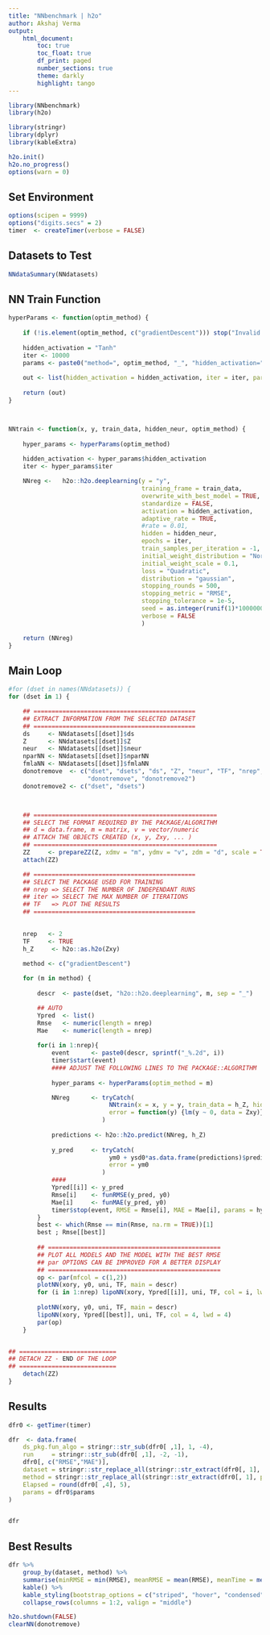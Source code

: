 ```yaml
---
title: "NNbenchmark | h2o"
author: Akshaj Verma
output:
    html_document:
        toc: true
        toc_float: true
        df_print: paged
        number_sections: true
        theme: darkly
        highlight: tango
---
```



```r
library(NNbenchmark)
library(h2o)

library(stringr)
library(dplyr)
library(kableExtra)
```

```r
h2o.init()
h2o.no_progress()
options(warn = 0) 
```


## Set Environment
```r
options(scipen = 9999)
options("digits.secs" = 2)
timer  <- createTimer(verbose = FALSE)
```

## Datasets to Test

```r
NNdataSummary(NNdatasets)
```

## NN Train Function
```r
hyperParams <- function(optim_method) {
    
    if (!is.element(optim_method, c("gradientDescent"))) stop("Invalid Parameters.")
    
    hidden_activation = "Tanh"
    iter <- 10000
    params <- paste0("method=", optim_method, "_", "hidden_activation=", hidden_activation)
    
    out <- list(hidden_activation = hidden_activation, iter = iter, params = params)
    
    return (out)
}



NNtrain <- function(x, y, train_data, hidden_neur, optim_method) {
    
    hyper_params <- hyperParams(optim_method)
    
    hidden_activation <- hyper_params$hidden_activation
    iter <- hyper_params$iter

    NNreg <-   h2o::h2o.deeplearning(y = "y",
                                     training_frame = train_data,
                                     overwrite_with_best_model = TRUE, 
                                     standardize = FALSE,
                                     activation = hidden_activation,
                                     adaptive_rate = TRUE,
                                     #rate = 0.01,
                                     hidden = hidden_neur,
                                     epochs = iter,
                                     train_samples_per_iteration = -1,
                                     initial_weight_distribution = "Normal",
                                     initial_weight_scale = 0.1,
                                     loss = "Quadratic",
                                     distribution = "gaussian",
                                     stopping_rounds = 500,
                                     stopping_metric = "RMSE",
                                     stopping_tolerance = 1e-5,
                                     seed = as.integer(runif(1)*10000000),
                                     verbose = FALSE
                                     )

    return (NNreg)
}
```


## Main Loop
```r
#for (dset in names(NNdatasets)) {
for (dset in 1) {    

    ## =============================================
    ## EXTRACT INFORMATION FROM THE SELECTED DATASET
    ## =============================================
    ds     <- NNdatasets[[dset]]$ds
    Z      <- NNdatasets[[dset]]$Z
    neur   <- NNdatasets[[dset]]$neur
    nparNN <- NNdatasets[[dset]]$nparNN
    fmlaNN <- NNdatasets[[dset]]$fmlaNN
    donotremove  <- c("dset", "dsets", "ds", "Z", "neur", "TF", "nrep", "timer",
                      "donotremove", "donotremove2")
    donotremove2 <- c("dset", "dsets") 



    ## ===================================================
    ## SELECT THE FORMAT REQUIRED BY THE PACKAGE/ALGORITHM
    ## d = data.frame, m = matrix, v = vector/numeric
    ## ATTACH THE OBJECTS CREATED (x, y, Zxy, ... )
    ## ===================================================
    ZZ     <- prepareZZ(Z, xdmv = "m", ydmv = "v", zdm = "d", scale = TRUE)
    attach(ZZ)

    ## =============================================
    ## SELECT THE PACKAGE USED FOR TRAINING
    ## nrep => SELECT THE NUMBER OF INDEPENDANT RUNS
    ## iter => SELECT THE MAX NUMBER OF ITERATIONS
    ## TF   => PLOT THE RESULTS
    ## =============================================

    
    nrep   <- 2
    TF     <- TRUE
    h_Z     <- h2o::as.h2o(Zxy)

    method <- c("gradientDescent")
        
    for (m in method) {
        
        descr  <- paste(dset, "h2o::h2o.deeplearning", m, sep = "_")

        ## AUTO
        Ypred  <- list()
        Rmse   <- numeric(length = nrep)
        Mae    <- numeric(length = nrep)
    
        for(i in 1:nrep){
            event      <- paste0(descr, sprintf("_%.2d", i))
            timer$start(event)
            #### ADJUST THE FOLLOWING LINES TO THE PACKAGE::ALGORITHM
            
            hyper_params <- hyperParams(optim_method = m)

            NNreg      <- tryCatch(
                            NNtrain(x = x, y = y, train_data = h_Z, hidden_neur = neur, optim_method = m),
                            error = function(y) {lm(y ~ 0, data = Zxy)}
                          )     
            
            predictions <- h2o::h2o.predict(NNreg, h_Z)
            
            y_pred     <- tryCatch(
                            ym0 + ysd0*as.data.frame(predictions)$predict,
                            error = ym0
                          )     
            ####
            Ypred[[i]] <- y_pred
            Rmse[i]    <- funRMSE(y_pred, y0)
            Mae[i]     <- funMAE(y_pred, y0)
            timer$stop(event, RMSE = Rmse[i], MAE = Mae[i], params = hyper_params$params, printmsg = FALSE)
        }
        best <- which(Rmse == min(Rmse, na.rm = TRUE))[1]
        best ; Rmse[[best]]
        
        ## ================================================
        ## PLOT ALL MODELS AND THE MODEL WITH THE BEST RMSE
        ## par OPTIONS CAN BE IMPROVED FOR A BETTER DISPLAY
        ## ================================================
        op <- par(mfcol = c(1,2))
        plotNN(xory, y0, uni, TF, main = descr)
        for (i in 1:nrep) lipoNN(xory, Ypred[[i]], uni, TF, col = i, lwd = 1)
        
        plotNN(xory, y0, uni, TF, main = descr)
        lipoNN(xory, Ypred[[best]], uni, TF, col = 4, lwd = 4)
        par(op)
    }


## ===========================
## DETACH ZZ - END OF THE LOOP
## ===========================
    detach(ZZ)
}
```


## Results

```r
dfr0 <- getTimer(timer) 

dfr  <- data.frame(
    ds_pkg.fun_algo = stringr::str_sub(dfr0[ ,1], 1, -4),
    run     = stringr::str_sub(dfr0[ ,1], -2, -1),
    dfr0[, c("RMSE","MAE")],
    dataset = stringr::str_replace_all(stringr::str_extract(dfr0[, 1], pattern = "^\\w*_"), fixed("_"), ""),
    method = stringr::str_replace_all(stringr::str_extract(dfr0[, 1], pattern = "_\\w*_"), fixed("_"), ""),
    Elapsed = round(dfr0[ ,4], 5),
    params = dfr0$params
)


dfr
```

## Best Results

```r
dfr %>%
    group_by(dataset, method) %>%
    summarise(minRMSE = min(RMSE), meanRMSE = mean(RMSE), meanTime = mean(Elapsed)) %>%
    kable() %>%
    kable_styling(bootstrap_options = c("striped", "hover", "condensed", "responsive")) %>%
    collapse_rows(columns = 1:2, valign = "middle")
```

```r
h2o.shutdown(FALSE)
clearNN(donotremove)
```

